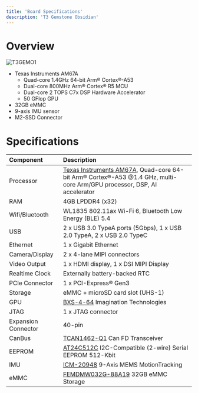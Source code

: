 ```yaml
---
title: 'Board Specifications'
description: 'T3 Gemstone Obsidian'
---
```


# Overview

<Frame>
  <img src="/images/t3-gem-o1-board.png" alt="T3GEMO1" />
</Frame>

* Texas Instruments AM67A
  - Quad-core 1.4GHz 64-bit Arm® Cortex®-A53
  - Dual-core 800MHz Arm® Cortex® R5 MCU
  - Dual-core 2 TOPS C7x DSP Hardware Accelerator
  - 50 GFlop GPU
* 32GB eMMC
* 9-axis IMU sensor
* M2-SSD Connector

# Specifications

| Component               | Description                               |
| :---------------------- | :---------------------------------------- |
| Processor               | [Texas Instruments AM67A](https://www.ti.com/product/AM67A), Quad-core 64-bit Arm® Cortex®-A53 @1.4 GHz, multi-core Arm/GPU processor, DSP, AI accelerator |
| RAM                     | 4GB LPDDR4 (x32)                       |
| Wifi/Bluetooth          | WL1835 802.11ax Wi-Fi 6, Bluetooth Low Energy (BLE) 5.4  |
| USB                     | 2 x USB 3.0 TypeA ports (5Gbps), 1 x USB 2.0 TypeA, 2 x USB 2.0 TypeC |
| Ethernet                | 1 x Gigabit Ethernet                   |
| Camera/Display          | 2 x 4-lane MIPI connectors              |
| Video Output            | 1 x HDMI display, 1 x DSI MIPI Display |
| Realtime Clock          | Externally battery-backed RTC                |
| PCIe Connector          | 1 x PCI-Express® Gen3                  |
| Storage                 | eMMC + microSD card slot (UHS-1)      |
| GPU                     | [BXS-4-64](https://www.imaginationtech.com/product/img-bxs-4-64-mc1/) Imagination Technologies |
| JTAG                    | 1 x JTAG connector                     |
| Expansion Connector     | 40-pin                                 |
| CanBus                  | [TCAN1462-Q1](https://www.ti.com/lit/ds/symlink/tcan1462-q1.pdf) Can FD Transceiver         |
| EEPROM                  | [AT24C512C](https://ww1.microchip.com/downloads/en/devicedoc/atmel-8720-seeprom-at24c512c-datasheet.pdf) I2C-Compatible (2-wire) Serial EEPROM 512-Kbit |
| IMU                     | [ICM-20948](https://invensense.tdk.com/products/motion-tracking/9-axis/icm-20948/) 9-Axis MEMS MotionTracking |
| eMMC                    | [FEMDMW032G-88A19](https://lcsc.com/datasheet/lcsc_datasheet_2409241206_FORESEE-FEMDMW032G-88A19_C3249969.pdf) 32GB eMMC Storage |
